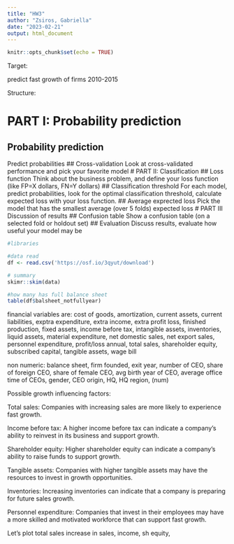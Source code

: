 ```yaml
---
title: "HW3"
author: "Zsiros, Gabriella"
date: "2023-02-21"
output: html_document
---
```


```r
knitr::opts_chunk$set(echo = TRUE)
```

Target: 

predict fast growth of firms 
2010-2015

Structure:

# PART I: Probability prediction
## Probability prediction
Predict probabilities
## Cross-validation
Look at cross-validated performance and pick your favorite model
# PART II: Classification
## Loss function
Think about the business problem, and define your loss function 
(like FP=X dollars, FN=Y dollars)
## Classification threshold
For each model, predict probabilities, look for the optimal 
classification threshold, calculate expected loss with your loss function. 
## Average exprected loss
Pick the model that has the smallest average (over 5 folds) expected loss
# PART III Discussion of results
## Confusion table 
Show a confusion table (on a selected fold or holdout set)
## Evaluation
Discuss results, evaluate how useful your model may be

```r
#libraries
```


```r
#data read
df <- read.csv('https://osf.io/3qyut/download')
```


```r
# summary
skimr::skim(data)

#how many has full balance sheet 
table(df$balsheet_notfullyear)
```




financial variables are: cost of goods, amortization, current assets, 
current liabilities, exptra expenditure, extra income, extra profit loss, 
finished production, fixed assets, income before tax, intangible assets, 
inventories, liquid assets, material expenditure, net domestic sales, 
net export sales, personnel expenditure, profit/loss annual, total sales, 
shareholder equity, subscribed capital, tangible assets, wage bill

non numeric: balance sheet,  firm founded, exit year, number of CEO, 
share of foreign CEO, share of female CEO, avg birth year of CEO, 
average office time of CEOs, gender, CEO origin, HQ, HQ region,  (num) 


Possible growth influencing factors:

Total sales: Companies with increasing sales are more likely to experience fast growth.

Income before tax: A higher income before tax can indicate a company's ability to reinvest in its business and support growth.

Shareholder equity: Higher shareholder equity can indicate a company's ability to raise funds to support growth.

Tangible assets: Companies with higher tangible assets may have the resources to invest in growth opportunities.

Inventories: Increasing inventories can indicate that a company is preparing for future sales growth.

Personnel expenditure: Companies that invest in their employees may have a more skilled and motivated workforce that can support fast growth.



Let's plot total sales increase in sales, income, sh equity, 
